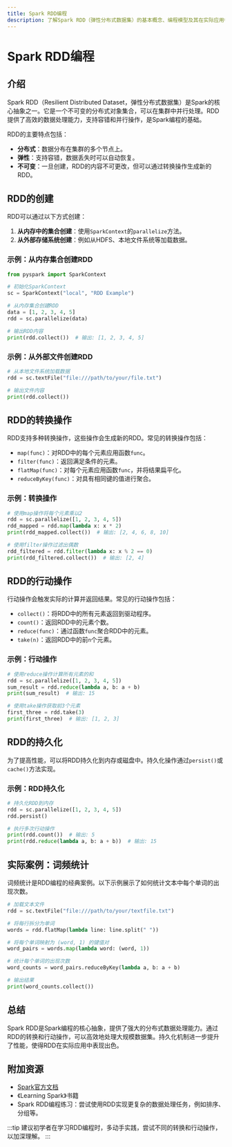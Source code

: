 ```yaml
---
title: Spark RDD编程
description: 了解Spark RDD（弹性分布式数据集）的基本概念、编程模型及其在实际应用中的使用。
---
```


# Spark RDD编程

## 介绍

Spark RDD（Resilient Distributed Dataset，弹性分布式数据集）是Spark的核心抽象之一。它是一个不可变的分布式对象集合，可以在集群中并行处理。RDD提供了高效的数据处理能力，支持容错和并行操作，是Spark编程的基础。

RDD的主要特点包括：
- **分布式**：数据分布在集群的多个节点上。
- **弹性**：支持容错，数据丢失时可以自动恢复。
- **不可变**：一旦创建，RDD的内容不可更改，但可以通过转换操作生成新的RDD。

## RDD的创建

RDD可以通过以下方式创建：
1. **从内存中的集合创建**：使用`SparkContext`的`parallelize`方法。
2. **从外部存储系统创建**：例如从HDFS、本地文件系统等加载数据。

### 示例：从内存集合创建RDD

```python
from pyspark import SparkContext

# 初始化SparkContext
sc = SparkContext("local", "RDD Example")

# 从内存集合创建RDD
data = [1, 2, 3, 4, 5]
rdd = sc.parallelize(data)

# 输出RDD内容
print(rdd.collect())  # 输出: [1, 2, 3, 4, 5]
```

### 示例：从外部文件创建RDD

```python
# 从本地文件系统加载数据
rdd = sc.textFile("file:///path/to/your/file.txt")

# 输出文件内容
print(rdd.collect())
```

## RDD的转换操作

RDD支持多种转换操作，这些操作会生成新的RDD。常见的转换操作包括：
- `map(func)`：对RDD中的每个元素应用函数`func`。
- `filter(func)`：返回满足条件的元素。
- `flatMap(func)`：对每个元素应用函数`func`，并将结果扁平化。
- `reduceByKey(func)`：对具有相同键的值进行聚合。

### 示例：转换操作

```python
# 使用map操作将每个元素乘以2
rdd = sc.parallelize([1, 2, 3, 4, 5])
rdd_mapped = rdd.map(lambda x: x * 2)
print(rdd_mapped.collect())  # 输出: [2, 4, 6, 8, 10]

# 使用filter操作过滤出偶数
rdd_filtered = rdd.filter(lambda x: x % 2 == 0)
print(rdd_filtered.collect())  # 输出: [2, 4]
```

## RDD的行动操作

行动操作会触发实际的计算并返回结果。常见的行动操作包括：
- `collect()`：将RDD中的所有元素返回到驱动程序。
- `count()`：返回RDD中的元素个数。
- `reduce(func)`：通过函数`func`聚合RDD中的元素。
- `take(n)`：返回RDD中的前`n`个元素。

### 示例：行动操作

```python
# 使用reduce操作计算所有元素的和
rdd = sc.parallelize([1, 2, 3, 4, 5])
sum_result = rdd.reduce(lambda a, b: a + b)
print(sum_result)  # 输出: 15

# 使用take操作获取前3个元素
first_three = rdd.take(3)
print(first_three)  # 输出: [1, 2, 3]
```

## RDD的持久化

为了提高性能，可以将RDD持久化到内存或磁盘中。持久化操作通过`persist()`或`cache()`方法实现。

### 示例：RDD持久化

```python
# 持久化RDD到内存
rdd = sc.parallelize([1, 2, 3, 4, 5])
rdd.persist()

# 执行多次行动操作
print(rdd.count())  # 输出: 5
print(rdd.reduce(lambda a, b: a + b))  # 输出: 15
```

## 实际案例：词频统计

词频统计是RDD编程的经典案例。以下示例展示了如何统计文本中每个单词的出现次数。

```python
# 加载文本文件
rdd = sc.textFile("file:///path/to/your/textfile.txt")

# 将每行拆分为单词
words = rdd.flatMap(lambda line: line.split(" "))

# 将每个单词映射为 (word, 1) 的键值对
word_pairs = words.map(lambda word: (word, 1))

# 统计每个单词的出现次数
word_counts = word_pairs.reduceByKey(lambda a, b: a + b)

# 输出结果
print(word_counts.collect())
```

## 总结

Spark RDD是Spark编程的核心抽象，提供了强大的分布式数据处理能力。通过RDD的转换和行动操作，可以高效地处理大规模数据集。持久化机制进一步提升了性能，使得RDD在实际应用中表现出色。

## 附加资源

- [Spark官方文档](https://spark.apache.org/docs/latest/rdd-programming-guide.html)
- 《Learning Spark》书籍
- Spark RDD编程练习：尝试使用RDD实现更复杂的数据处理任务，例如排序、分组等。

:::tip
建议初学者在学习RDD编程时，多动手实践，尝试不同的转换和行动操作，以加深理解。
:::